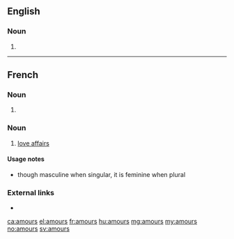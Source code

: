 ==English==

===Noun===
{{head|en|noun plural form}}

# {{plural of|amour|lang=en}}

----

==French==

===Noun===
{{head|fr|noun plural form}}

# {{plural of|amour|lang=fr}}

===Noun===
{{fr-noun|f-p}}

# [[love affair]]s

====Usage notes====
* though masculine when singular, it is feminine when plural

===External links===
* {{R:TLFi}}

[[ca:amours]]
[[el:amours]]
[[fr:amours]]
[[hu:amours]]
[[mg:amours]]
[[my:amours]]
[[no:amours]]
[[sv:amours]]